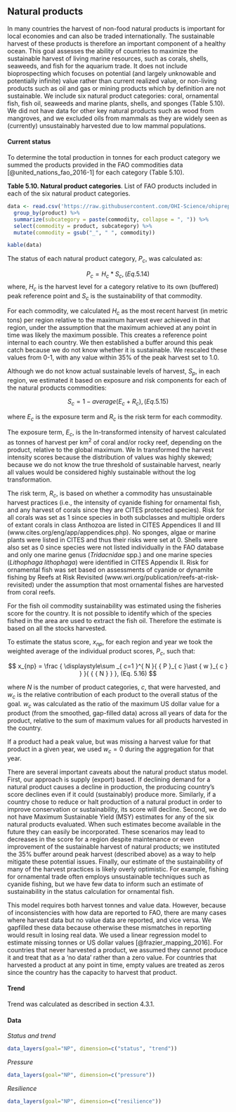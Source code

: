 ## Natural products

In many countries the harvest of non-food natural products is important for local economies and can also be traded internationally. The sustainable harvest of these products is therefore an important component of a healthy ocean. This goal assesses the ability of countries to maximize the sustainable harvest of living marine resources, such as corals, shells, seaweeds, and fish for the aquarium trade. It does not include bioprospecting which focuses on potential (and largely unknowable and potentially infinite) value rather than current realized value, or non-living products such as oil and gas or mining products which by definition are not sustainable.  We include six natural product categories: coral, ornamental fish, fish oil, seaweeds and marine plants, shells, and sponges (Table 5.10). We did not have data for other key natural products such as wood from mangroves, and we excluded oils from mammals as they are widely seen as (currently) unsustainably harvested due to low mammal populations.


#### Current status

To determine the total production in tonnes for each product category we summed the products provided in the FAO commodities data [@united_nations_fao_2016-1] for each category (Table 5.10). 

**Table 5.10. Natural product categories**. 
List of FAO products included in each of the six natural product categories.

```r
data <- read.csv('https://raw.githubusercontent.com/OHI-Science/ohiprep/master/globalprep/np/v2016/raw/commodities2products.csv') %>%
  group_by(product) %>%
  summarize(subcategory = paste(commodity, collapse = ", ")) %>%
  select(commodity = product, subcategory) %>%
  mutate(commodity = gsub("_", " ", commodity))

kable(data)

```


The status of each natural product category, $P_c$, was calculated as: 

$$
 P_c = { H }_{ c }\ast { S }_{ c } , (Eq. 5.14)
$$
where, $H_{c}$ is the harvest level for a category relative to its own (buffered) peak reference point and $S_{c}$ is the sustainability of that commodity.

For each commodity, we calculated $H_{c}$ as the most recent harvest (in metric tons) per region relative to the maximum harvest ever achieved in that region, under the assumption that the maximum achieved at any point in time was likely the maximum possible. This creates a reference point internal to each country. We then established a buffer around this peak catch because we do not know whether it is sustainable. We rescaled these values from 0-1, with any value within 35% of the peak harvest set to 1.0.

Although we do not know actual sustainable levels of harvest, $S_{p}$, in each region, we estimated it based on exposure and risk components for each of the natural products commodities:

$$
S_{c} = 1- average({ E_c+R_c }),  (Eq. 5.15)
$$

where ${E_c}$ is the exposure term and ${R_c}$ is the risk term for each commodity.

The exposure term, $E_c$, is the ln-transformed intensity of harvest calculated as tonnes of harvest per km^2^ of coral and/or rocky reef, depending on the product, relative to the global maximum.  We ln transformed the harvest intensity scores because the distribution of values was highly skewed; because we do not know the true threshold of sustainable harvest, nearly all values would be considered highly sustainable without the log transformation. 

The risk term, $R_c$, is based on whether a commodity has unsustainable harvest practices (i.e., the intensity of cyanide fishing for ornamental fish, and any harvest of corals since they are CITES protected species). Risk for all corals was set as 1 since species in both subclasses and multiple orders of extant corals in class Anthozoa are listed in CITES Appendices II and III (www.cites.org/eng/app/appendices.php). No sponges, algae or marine plants were listed in CITES and thus their risks were set at 0. Shells were also set as 0 since species were not listed individually in the FAO database and only one marine genus (_Tridacnidae_ spp.) and one marine species (_Lithophaga lithophaga_) were identified in CITES Appendix II. Risk for ornamental fish was set based on assessments of cyanide or dynamite fishing by Reefs at Risk Revisited (www.wri.org/publication/reefs-at-risk-revisited) under the assumption that most ornamental fishes are harvested from coral reefs. 

For the fish oil commodity sustainability was estimated using the fisheries score for the country. It is not possible to identify which of the species fished in the area are used to extract the fish oil. Therefore the estimate is based on all the stocks harvested.

To estimate the status score, $x_{np}$, for each region and year we took the weighted average of the individual product scores, $P_c$, such that:

$$
x_{np} = \frac { \displaystyle\sum _{ c=1 }^{ N }{ { P }_{ c }\ast { w }_{ c } }  }{ { { N } }  }, (Eq. 5.16)
$$

where ${N}$ is the number of product categories, $c$, that were harvested, and $w_{c}$ is the relative contribution of each product to the overall status of the goal. $w_c$ was calculated as the ratio of the maximum US dollar value for a product (from the smoothed, gap-filled data) across all years of data for the product, relative to the sum of maximum values for all products harvested in the country.

If a product had a peak value, but was missing a harvest value for that product in a given year, we used $w_{c} = 0$ during the aggregation for that year.

There are several important caveats about the natural product status model. First, our approach is supply (export) based. If declining demand for a natural product causes a decline in production, the producing country’s score declines even if it could (sustainably) produce more. Similarly, if a country chose to reduce or halt production of a natural product in order to improve conservation or sustainability, its score will decline. Second, we do not have Maximum Sustainable Yield (MSY) estimates for any of the six natural products evaluated. When such estimates become available in the future they can easily be incorporated. These scenarios may lead to decreases in the score for a region despite maintenance or even improvement of the sustainable harvest of natural products; we instituted the 35% buffer around peak harvest (described above) as a way to help mitigate these potential issues. Finally, our estimate of the sustainability of many of the harvest practices is likely overly optimistic. For example, fishing for ornamental trade often employs unsustainable techniques such as cyanide fishing, but we have few data to inform such an estimate of sustainability in the status calculation for ornamental fish.

This model requires both harvest tonnes and value data. However, because of inconsistencies with how data are reported to FAO, there are many cases where harvest data but no value data are reported, and vice versa. We gapfilled these data because otherwise these mismatches in reporting would result in losing real data. We used a linear regression model to estimate missing tonnes or US dollar values [@frazier_mapping_2016].  For countries that never harvested a product, we assumed they cannot produce it and treat that as a ‘no data’ rather than a zero value. For countries that harvested a product at any point in time, empty values are treated as zeros since the country has the capacity to harvest that product. 

#### Trend
Trend was calculated as described in section 4.3.1.

#### Data
_Status and trend_

```r
data_layers(goal="NP", dimension=c("status", "trend"))
```

_Pressure_

```r
data_layers(goal="NP", dimension=c("pressure"))
```

_Resilience_

```r
data_layers(goal="NP", dimension=c("resilience"))

```
